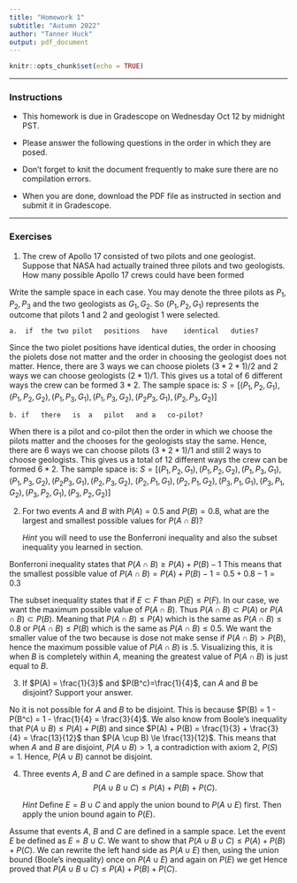 ---
title: "Homework 1"
subtitle: "Autumn 2022"
author: "Tanner Huck"
output: pdf_document
---

```{r setup, include=FALSE}
knitr::opts_chunk$set(echo = TRUE)
```

* * * 

### Instructions

- This homework is due in Gradescope on Wednesday Oct 12 by midnight PST.

- Please answer the following questions in the order in which they are posed. 

- Don't forget to knit the document frequently to make sure there are no compilation errors. 

- When you are done, download the PDF file as instructed in section and submit it in Gradescope. 

* * *


### Exercises 

1. The	crew	of	Apollo	17	consisted	of	two	pilots	and	one	geologist.	Suppose	that	 NASA	had	actually	trained	three	pilots	and	two	geologists.	How	many	possible	Apollo 17 crews	could	have	been	formed

Write the sample space in each case. You may denote the three pilots as $P_1, P_2, P_3$ and the two geologists as $G_1, G_2$. So $(P_1, P_2, G_1)$ represents the outcome that pilots 1 and 2 and geologist 1 were selected.

    a. 	if	the	two	pilot	positions	have	identical	duties?	
    
    
  Since the two piolet positions have identical duties, the order in choosing the piolets dose not matter and the order in choosing the geologist does not matter. 
  Hence, there are 3 ways we can choose piolets $(3 * 2 * 1)/ 2$ and 2 ways we can choose geologists $(2 * 1) / 1$. This gives us a total of 6 different ways 
  the crew can be formed $3*2$. The sample space is: 
  $S=[(P_1, P_2, G_1), (P_1, P_2, G_2), (P_1, P_3, G_1), (P_1, P_3, G_2), (P_2 P_3, G_1), (P_2, P_3, G_2)]$
    
    
    b. if	there	is	a	pilot	and	a	co-pilot?	
    
    
  When there is a pilot and co-pilot then the order in which we choose the pilots matter and the chooses for the geologists stay the same. 
  Hence, there are 6 ways we can choose pilots $(3 * 2 * 1)/ 1$ and still 2 ways to choose geologists. This gives us a total of 12 different ways 
    the crew can be formed $6*2$. The sample space is: 
  $S=[(P_1, P_2, G_1), (P_1, P_2, G_2), (P_1, P_3, G_1), (P_1, P_3, G_2), (P_2 P_3, G_1), (P_2, P_3, G_2),$
  $(P_2, P_1, G_1), (P_2, P_1, G_2), (P_3, P_1, G_1), (P_3, P_1, G_2), (P_3, P_2, G_1), (P_3, P_2, G_2)]$
  
    
2.  For two events $A$ and $B$ with $P(A)=0.5$ and $P(B)=0.8$, what are the largest and smallest possible values for $P(A \cap B)$? 

    *Hint* you will need to use the Bonferroni inequality and also the subset inequality you learned in section.


  Bonferroni inequality states that $P(A \cap B) \ge P(A) + P(B) - 1$ This means that the smallest possible value of $P(A \cap B) = P(A) + P(B) - 1 = 0.5 + 0.8 - 1 = 0.3$
  
  The subset inequality states that if $E \subset F$ than $P(E) \leq P(F)$. In our case, we want the maximum possible value of $P(A \cap B)$. Thus $P(A \cap B) \subset P(A)$ or $P(A \cap B) \subset P(B)$. Meaning that $P(A \cap B) \leq P(A)$ which is the same as $P(A \cap B) \le 0.8$ or $P(A \cap B) \leq P(B)$ which is the same as $P(A \cap B) \le 0.5$. We want the smaller value of the two because is dose not make sense if $P(A \cap B) > P(B)$, hence the maximum possible value of $P(A \cap B)$ is $.5$. Visualizing this, it is when $B$ is completely within $A$, meaning the greatest value of $P(A \cap B)$ is just equal to $B$.
  

3.  If $P(A) = \frac{1}{3}$ and $P(B^c)=\frac{1}{4}$, can $A$ and $B$ be disjoint? Support your answer.

  No it is not possible for $A$ and $B$ to be disjoint. This is because $P(B) = 1 - P(B^c) = 1 - \frac{1}{4} = \frac{3}{4}$. We also know from Boole's inequality that $P(A \cup B) \le P(A) + P(B)$ and since $P(A) + P(B) = \frac{1}{3} + \frac{3}{4} = \frac{13}{12}$ than $P(A \cup B) \le \frac{13}{12}$. This means that when $A$ and $B$ are disjoint, $P(A \cup B) > 1$, a contradiction with axiom 2, $P(S) = 1$. Hence, $P(A \cup B)$ cannot be disjoint.

4.  Three events $A$, $B$ and $C$ are defined in a sample space. Show that 
$$P(A \cup B \cup C) \leq P(A) + P(B) + P(C).$$ 
   
    *Hint* Define $E = B \cup C$ and apply the union bound to $P(A \cup E)$ first. Then apply the union bound again to $P(E)$. 
    
  Assume that events $A$, $B$ and $C$ are defined in a sample space. Let the event $E$ be defined as $E = B \cup C$. We want to show that $P(A \cup B \cup C) \leq P(A) + P(B) + P(C)$. We can rewrite the left hand side as $P(A \cup E)$ then, using the union bound (Boole's inequality) once on $P(A \cup E)$ and again on $P(E)$ we get \dots
\begin{align*}
P(A \cup E) &\leq P(A) + P(E) \\
&\leq P(A) + P(B) + P(C) 
\end{align*}
Hence proved that $P(A \cup B \cup C) \leq P(A) + P(B) + P(C)$.
    
    
    
    
    
    
    
 
